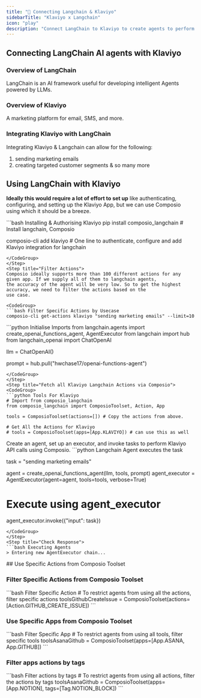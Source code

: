 ```yaml
---
title: "🚀 Connecting Langchain & Klaviyo"
sidebarTitle: "Klaviyo x Langchain"
icon: "play"
description: "Connect LangChain to Klaviyo to create agents to perform tasks using natural language"
---
```


## Connecting LangChain AI agents with Klaviyo

### Overview of LangChain

LangChain is an AI framework useful for developing intelligent Agents powered by LLMs.

### Overview of Klaviyo

A marketing platform for email, SMS, and more.

### Integrating Klaviyo with LangChain

Integrating Klaviyo & Langchain can allow for the following:

1. sending marketing emails
2. creating targeted customer segments
& so many more

## Using LangChain with Klaviyo

<Steps>
<Step title="Setting Up the Environment">

**Ideally this would require a lot of effort to set up** like authenticating, configuring, and setting up the Klaviyo App, but we can use Composio using which it should be a breeze.

<CodeGroup>
```bash Installing & Authorising Klaviyo
pip install composio_langchain # Install langchain, Composio 

composio-cli add klaviyo # One line to authenticate, configure and add Klaviyo integration for langchain
```
</CodeGroup>
</Step>
<Step title="Filter Actions">
Composio ideally supports more than 100 different actions for any given app. If we supply all of them to langchain agents, 
the accuracy of the agent will be very low. So to get the highest accuracy, we need to filter the actions based on the 
use case.

<CodeGroup>
```bash Filter Specific Actions by Usecase
composio-cli get-actions klaviyo "sending marketing emails" --limit=10
```
</CodeGroup>

</Step>
<Step title="Import Base Packages">

<CodeGroup>
```python Initialise Imports
from langchain.agents import create_openai_functions_agent, AgentExecutor
from langchain import hub
from langchain_openai import ChatOpenAI


llm = ChatOpenAI()

prompt = hub.pull("hwchase17/openai-functions-agent")
```
</CodeGroup>
</Step>
<Step title="Fetch all Klaviyo Langchain Actions via Composio">
<CodeGroup>
```python Tools For Klaviyo
# Import from composio_langchain
from composio_langchain import ComposioToolset, Action, App

tools = ComposioToolset(actions=[]) # Copy the actions from above. 

# Get All the Actions for Klaviyo
# tools = ComposioToolset(apps=[App.KLAVIYO]) # can use this as well
```
</CodeGroup>
</Step>
<Step title="Execute the Agent">
Create an agent, set up an executor, and invoke tasks to perform Klaviyo API calls using Composio. 
<CodeGroup>
```python Langchain Agent executes the task

task = "sending marketing emails"

agent = create_openai_functions_agent(llm, tools, prompt)
agent_executor = AgentExecutor(agent=agent, tools=tools, verbose=True)

# Execute using agent_executor
agent_executor.invoke({"input": task})
```
</CodeGroup>
</Step>
<Step title="Check Response">
```bash Executing Agents
> Entering new AgentExecutor chain...
```
</Step>
</Steps>
## Use Specific Actions from Composio Toolset

### Filter Specific Actions from Composio Toolset

<CodeGroup>
```bash Filter Specific Action
# To restrict agents from using all the actions, filter specific actions
toolsGithubCreateIssue = ComposioToolset(actions=[Action.GITHUB_CREATE_ISSUE])
```
</CodeGroup>

### Use Specific Apps from Composio Toolset
<CodeGroup>
```bash Filter Specific App
# To restrict agents from using all tools, filter specific tools
toolsAsanaGithub = ComposioToolset(apps=[App.ASANA, App.GITHUB])
```
</CodeGroup>

### Filter apps actions by tags 
<CodeGroup>
```bash Filter actions by tags
# To restrict agents from using all actions, filter the actions by tags
toolsAsanaGithub = ComposioToolset(apps=[App.NOTION], tags=[Tag.NOTION_BLOCK])
```
</CodeGroup>

